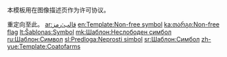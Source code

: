 <noinclude>{{template doc page viewed directly}}</noinclude>
<!-- 在本行下編輯模板說明 -->
本模板用在图像描述页作为许可协议。

{{tl|Coatofarms}}重定向至此。
<includeonly>
<!-- 本行下加入模板的分類 -->
[[Category:合理使用檔案模板‎|{{PAGENAME}}]]
<!-- 本行下加入模板的跨語言鏈接 -->
[[ar:قالب:رمز]]
[[en:Template:Non-free symbol]]
[[ka:თარგი:Non-free flag]]
[[lt:Šablonas:Symbol]]
[[mk:Шаблон:Неслободен симбол]]
[[ru:Шаблон:Символ]]
[[sl:Predloga:Neprosti simbol]]
[[sr:Шаблон:Симбол]]
[[zh-yue:Template:Coatofarms]]
</includeonly>